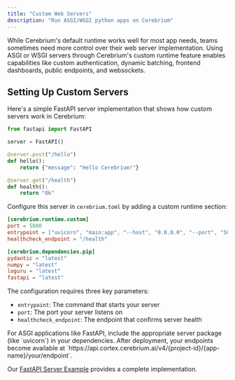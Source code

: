 ```yaml
---
title: "Custom Web Servers"
description: "Run ASGI/WSGI python apps on Cerebrium"
---
```


While Cerebrium's default runtime works well for most app needs, teams sometimes need more control over their web server implementation. Using ASGI or WSGI servers through Cerebrium's custom runtime feature enables capabilities like custom authentication, dynamic batching, frontend dashboards, public endpoints, and websockets.

## Setting Up Custom Servers

Here's a simple FastAPI server implementation that shows how custom servers work in Cerebrium:

```python
from fastapi import FastAPI

server = FastAPI()

@server.post("/hello")
def hello():
    return {"message": "Hello Cerebrium!"}

@server.get("/health")
def health():
    return "Ok"
```

Configure this server in `cerebrium.toml` by adding a custom runtime section:

```toml
[cerebrium.runtime.custom]
port = 5000
entrypoint = ["uvicorn", "main:app", "--host", "0.0.0.0", "--port", "5000"]
healthcheck_endpoint = "/health"

[cerebrium.dependencies.pip]
pydantic = "latest"
numpy = "latest"
loguru = "latest"
fastapi = "latest"
```

The configuration requires three key parameters:
- `entrypoint`: The command that starts your server
- `port`: The port your server listens on
- `healthcheck_endpoint`: The endpoint that confirms server health

<Info>
For ASGI applications like FastAPI, include the appropriate server package (like `uvicorn`) in your dependencies. After deployment, your endpoints become available at `https://api.cortex.cerebrium.ai/v4/{project-id}/{app-name}/your/endpoint`.
</Info>

Our [FastAPI Server Example](https://github.com/CerebriumAI/examples) provides a complete implementation.